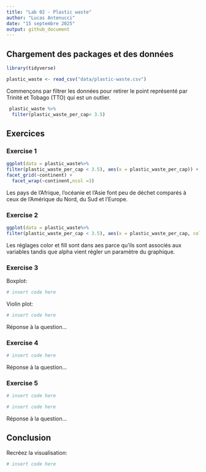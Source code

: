 ```yaml
---
title: "Lab 02 - Plastic waste"
author: "Lucas Antenucci"
date: "15 septembre 2025"
output: github_document
---
```


## Chargement des packages et des données

```r
library(tidyverse) 
```

```r
plastic_waste <- read_csv("data/plastic-waste.csv")
```

Commençons par filtrer les données pour retirer le point représenté par Trinité et Tobago (TTO) qui est un outlier.

```r
 plastic_waste %>%
  filter(plastic_waste_per_cap< 3.5) 
```

## Exercices

### Exercise 1

```r
  
ggplot(data = plastic_waste%>%
filter(plastic_waste_per_cap < 3.5), aes(x = plastic_waste_per_cap)) + geom_histogram(binwidth = 0.2, binheight=5)+
facet_grid(~continent) +
  facet_wrap(~continent,ncol =3)

```

Les pays de l'Afrique, l'océanie et l'Asie font peu de déchet comparés à ceux de l'Amérique du Nord, du Sud et l'Europe.

### Exercise 2

```r
ggplot(data = plastic_waste%>%
filter(plastic_waste_per_cap < 3.5), aes(x = plastic_waste_per_cap, color=continent, fill =continent, )) + geom_density(alpha = 0.5)
```

Les réglages color et fill sont dans aes parce qu'ils sont associés aux variables tandis que alpha vient régler un paramètre du graphique.

### Exercise 3

Boxplot:

```r
# insert code here
```

Violin plot:

```r
# insert code here
```

Réponse à la question...

### Exercise 4

```r
# insert code here
```

Réponse à la question...

### Exercise 5

```r
# insert code here
```

```r
# insert code here
```

Réponse à la question...

## Conclusion

Recréez la visualisation:

```r
# insert code here
```
